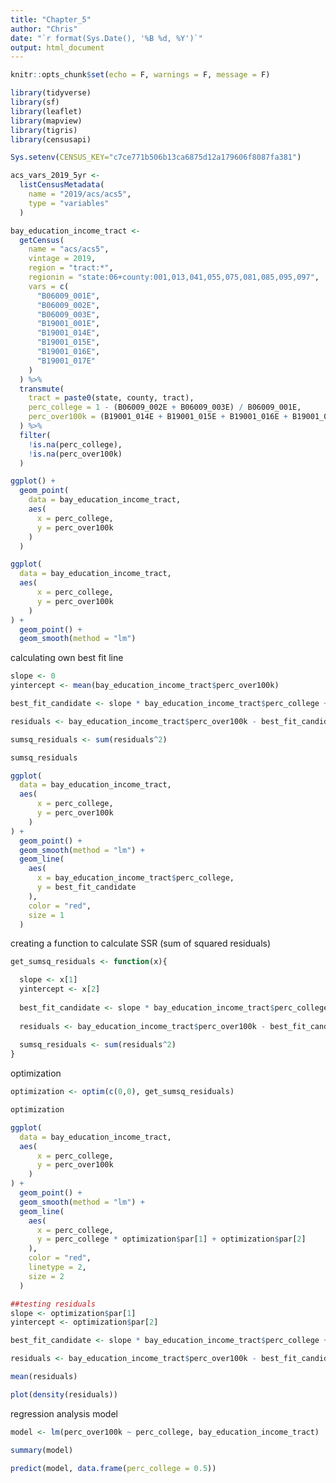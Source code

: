 ```yaml
---
title: "Chapter_5"
author: "Chris"
date: "`r format(Sys.Date(), '%B %d, %Y')`"
output: html_document
---
```


```r
knitr::opts_chunk$set(echo = F, warnings = F, message = F)
```

```r
library(tidyverse)
library(sf)
library(leaflet)
library(mapview)
library(tigris)
library(censusapi)

Sys.setenv(CENSUS_KEY="c7ce771b506b13ca6875d12a179606f8087fa381")

acs_vars_2019_5yr <-
  listCensusMetadata(
    name = "2019/acs/acs5",
    type = "variables"
  )
```

```r
bay_education_income_tract <- 
  getCensus(
    name = "acs/acs5",
    vintage = 2019,
    region = "tract:*",
    regionin = "state:06+county:001,013,041,055,075,081,085,095,097",
    vars = c(
      "B06009_001E",
      "B06009_002E",
      "B06009_003E",
      "B19001_001E",
      "B19001_014E",
      "B19001_015E",
      "B19001_016E",
      "B19001_017E"
    )
  ) %>% 
  transmute(
    tract = paste0(state, county, tract),
    perc_college = 1 - (B06009_002E + B06009_003E) / B06009_001E,
    perc_over100k = (B19001_014E + B19001_015E + B19001_016E + B19001_017E) / B19001_001E
  ) %>% 
  filter(
    !is.na(perc_college), 
    !is.na(perc_over100k)
  )

ggplot() +
  geom_point(
    data = bay_education_income_tract,
    aes(
      x = perc_college,
      y = perc_over100k
    )
  )

ggplot(
  data = bay_education_income_tract,
  aes(
      x = perc_college,
      y = perc_over100k
    )
) +
  geom_point() +
  geom_smooth(method = "lm")

```

calculating own best fit line
```r
slope <- 0
yintercept <- mean(bay_education_income_tract$perc_over100k)

best_fit_candidate <- slope * bay_education_income_tract$perc_college + yintercept

residuals <- bay_education_income_tract$perc_over100k - best_fit_candidate

sumsq_residuals <- sum(residuals^2)

sumsq_residuals

ggplot(
  data = bay_education_income_tract,
  aes(
      x = perc_college,
      y = perc_over100k
    )
) +
  geom_point() +
  geom_smooth(method = "lm") +
  geom_line(
    aes(
      x = bay_education_income_tract$perc_college,
      y = best_fit_candidate
    ),
    color = "red",
    size = 1
  )
```

creating a function to calculate SSR (sum of squared residuals)
```r
get_sumsq_residuals <- function(x){

  slope <- x[1]
  yintercept <- x[2]
  
  best_fit_candidate <- slope * bay_education_income_tract$perc_college + yintercept 
  
  residuals <- bay_education_income_tract$perc_over100k - best_fit_candidate
  
  sumsq_residuals <- sum(residuals^2)
}

```

optimization
```r
optimization <- optim(c(0,0), get_sumsq_residuals)

optimization

ggplot(
  data = bay_education_income_tract,
  aes(
      x = perc_college,
      y = perc_over100k
    )
) +
  geom_point() +
  geom_smooth(method = "lm") +
  geom_line(
    aes(
      x = perc_college,
      y = perc_college * optimization$par[1] + optimization$par[2]
    ),
    color = "red",
    linetype = 2,
    size = 2
  )

##testing residuals
slope <- optimization$par[1]
yintercept <- optimization$par[2]

best_fit_candidate <- slope * bay_education_income_tract$perc_college + yintercept 

residuals <- bay_education_income_tract$perc_over100k - best_fit_candidate

mean(residuals)

plot(density(residuals))

```

regression analysis model
```r
model <- lm(perc_over100k ~ perc_college, bay_education_income_tract)

summary(model)

predict(model, data.frame(perc_college = 0.5))
```









